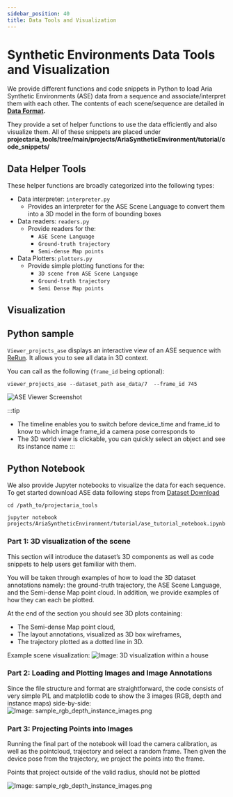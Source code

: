 ```yaml
---
sidebar_position: 40
title: Data Tools and Visualization
---
```

# Synthetic Environments Data Tools and Visualization

We provide different functions and code snippets in Python to load Aria Synthetic Environments (ASE) data from a sequence and associate/interpret them with each other. The contents of each scene/sequence are detailed in **[Data Format](ase_data_format).**

They provide a set of helper functions to use the data efficiently and also visualize them. All of these snippets are placed under  **projectaria_tools/tree/main/projects/AriaSyntheticEnvironment/tutorial/code_snippets/**


## Data Helper Tools

These helper functions are broadly categorized into the following types:


* Data interpreter: `interpreter.py`
    * Provides an interpreter for the ASE Scene Language to convert them into a 3D model in the form of bounding boxes
* Data readers: `readers.py`
    * Provide readers for the:
        * `ASE Scene Language`
        * `Ground-truth trajectory`
        * `Semi-dense Map points`
* Data Plotters: `plotters.py`
    * Provide simple plotting functions for the:
        * `3D scene from ASE Scene Language`
        * `Ground-truth trajectory`
        * `Semi Dense Map points`



## Visualization

## Python sample

`Viewer_projects_ase` displays an interactive view of an ASE sequence with [ReRun](/docs/data_utilities/visualization/visualization_python#rerun). It allows you to see all data in 3D context.

You can call as the following (`frame_id` being optional):
```
viewer_projects_ase --dataset_path ase_data/7  --frame_id 745
```
![ASE Viewer Screenshot](/img/open_datasets/aria_synthetic_environments_dataset/rerun-ase.png)

:::tip
- The timeline enables you to switch before device_time and frame_id to know to which image frame_id a camera pose corresponds to
- The 3D world view is clickable, you can quickly select an object and see its instance name
:::

## Python Notebook

We also provide Jupyter notebooks to visualize the data for each sequence. To get started download ASE data following steps from [Dataset Download](ase_download_dataset)

```
cd /path_to/projectaria_tools

jupyter notebook projects/AriaSyntheticEnvironment/tutorial/ase_tutorial_notebook.ipynb
```

### Part 1: 3D visualization of the scene
This section will introduce the dataset’s 3D components as well as code snippets to help users get familiar with them.

You will be taken through examples of how to load the 3D dataset annotations namely: the ground-truth trajectory, the ASE Scene Language, and the Semi-dense Map point cloud. In addition, we provide examples of how they can each be plotted.

At the end of the section you should see 3D plots containing:

* The Semi-dense Map point cloud,
* The layout annotations, visualized as 3D box wireframes,
* The trajectory plotted as a dotted line in 3D.


 Example scene visualization:
![Image: 3D visualization within a house](/img/open_datasets/aria_synthetic_environments_dataset/scene_visualisation.png)

### Part 2: Loading and Plotting Images and Image Annotations

Since the file structure and format are straightforward, the code consists of very simple PIL and matplotlib code to show the 3 images (RGB, depth and instance maps) side-by-side:
![Image: sample_rgb_depth_instance_images.png](/img/open_datasets/aria_synthetic_environments_dataset/sample_rgb_depth_instance_images.png)

### Part 3: Projecting Points into Images

Running the final part of the notebook will load the camera calibration, as well as the pointcloud, trajectory and select a random frame. Then given the device pose from the trajectory, we project the points into the frame.

Points that project outside of the valid radius, should not be plotted

![Image: sample_rgb_depth_instance_images.png](/img/open_datasets/aria_synthetic_environments_dataset/projecting_points.png)
